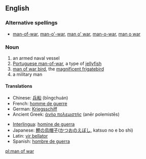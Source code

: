 ==English==

===Alternative spellings===
*[[man-of-war]], [[man-o'-war]], [[man o' war]], [[man-o-war]], [[man o war]]

===Noun===
{{en-noun|sg=[[man]] [[of]] [[war]]|men of war}}

# an armed naval vessel
# [[Portuguese man-of-war]], a type of [[jellyfish]]
# [[man of war bird]], the [[w:Magnificent Frigatebird|magnificent frigatebird]]
# a military man

====Translations====
{{checktrans-top}}
*Chinese: [[兵船]] (bīngchuán)
*French: [[homme de guerre]]
*German: [[Kriegsschiff]] {{n}}
* Ancient Greek: [[ἀνὴρ πολεμιστής]] (anēr polemistēs) {{m}}
{{trans-mid}}
*[[Interlingua]]: [[homine de guerra]]
*Japanese: [[鰹の烏帽子]]([[かつおのえぼし]], katsuo no e bo shi)
*Latin: [[vir bellator]] {{m}}
*Spanish: [[hombre de guerra]]
{{trans-bottom}}

[[pl:man of war]]